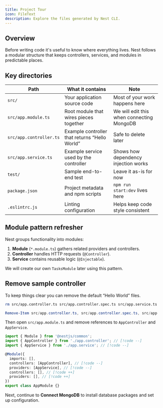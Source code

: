 ```yaml
---
title: Project Tour
icon: FileText
description: Explore the files generated by Nest CLI.
---
```


## Overview

Before writing code it's useful to know where everything lives. Nest follows a modular structure that keeps controllers, services, and modules in predictable places.

## Key directories

| Path | What it contains | Note |
|------|------------------|------|
| `src/` | Your application source code | Most of your work happens here |
| `src/app.module.ts` | Root module that wires pieces together | We will edit this when connecting MongoDB |
| `src/app.controller.ts` | Example controller that returns “Hello World” | Safe to delete later |
| `src/app.service.ts` | Example service used by the controller | Shows how dependency injection works |
| `test/` | Sample end-to-end test | Leave it as-is for now |
| `package.json` | Project metadata and npm scripts | `npm run start:dev` lives here |
| `.eslintrc.js` | Linting configuration | Helps keep code style consistent |

## Module pattern refresher

Nest groups functionality into modules:

1. **Module** (`*.module.ts`) gathers related providers and controllers.
2. **Controller** handles HTTP requests (`@Controller`).
3. **Service** contains reusable logic (`@Injectable`).

We will create our own `TasksModule` later using this pattern.

## Remove sample controller

To keep things clear you can remove the default “Hello World” files.
```bash tab="macOS/Linux"
rm src/app.controller.ts src/app.controller.spec.ts src/app.service.ts
```

```powershell tab="Windows PowerShell"
Remove-Item src/app.controller.ts, src/app.controller.spec.ts, src/app.service.ts
```

Then open `src/app.module.ts` and remove references to `AppController` and `AppService`.

```ts
import { Module } from '@nestjs/common';
import { AppController } from './app.controller'; // [!code --]
import { AppService } from './app.service'; // [!code --]

@Module({
  imports: [],
  controllers: [AppController], // [!code --]
  providers: [AppService], // [!code --]
  controllers: [], // [!code ++]
  providers: [], // [!code ++]
})
export class AppModule {}
```

Next, continue to **Connect MongoDB** to install database packages and set up configuration.
